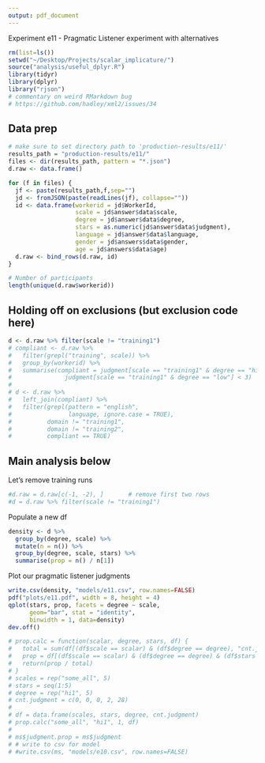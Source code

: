 ```yaml
---
output: pdf_document
---
```



Experiment e11 - Pragmatic Listener experiment with alternatives
```r

rm(list=ls())
setwd("~/Desktop/Projects/scalar_implicature/")
source("analysis/useful_dplyr.R")
library(tidyr)
library(dplyr)
library("rjson")
# commentary on weird RMarkdown bug
# https://github.com/hadley/xml2/issues/34
```

Data prep
---------
```r

# make sure to set directory path to 'production-results/e11/'
results_path = "production-results/e11/"
files <- dir(results_path, pattern = "*.json")
d.raw <- data.frame()

for (f in files) {
  jf <- paste(results_path,f,sep="")
  jd <- fromJSON(paste(readLines(jf), collapse=""))
  id <- data.frame(workerid = jd$WorkerId, 
                   scale = jd$answer$data$scale,
                   degree = jd$answer$data$degree,
                   stars = as.numeric(jd$answer$data$judgment),
                   language = jd$answer$data$language,
                   gender = jd$answers$data$gender,
                   age = jd$answers$data$age)
  d.raw <- bind_rows(d.raw, id)
}

# Number of participants
length(unique(d.raw$workerid))
```

Holding off on exclusions (but exclusion code here)
---------------------------------------------------
```r
d <- d.raw %>% filter(scale != "training1")
# compliant <- d.raw %>% 
#   filter(grepl("training", scale)) %>%
#   group_by(workerid) %>%
#   summarise(compliant = judgment[scale == "training1" & degree == "hi"] > 3 & 
#               judgment[scale == "training1" & degree == "low"] < 3)
#   
# d <- d.raw %>% 
#   left_join(compliant) %>%
#   filter(grepl(pattern = "english", 
#                language, ignore.case = TRUE), 
#          domain != "training1", 
#          domain != "training2", 
#          compliant == TRUE)
```

Main analysis below
-------------------

Let's remove training runs
```r
#d.raw = d.raw[c(-1, -2), ]       # remove first two rows
#d = d.raw %>% filter(scale != "training1")
```

Populate a new df
```r
density <- d %>%
  group_by(degree, scale) %>%
  mutate(n = n()) %>%
  group_by(degree, scale, stars) %>%
  summarise(prop = n() / n[1])
```

Plot our pragmatic listener judgments
```r
write.csv(density, "models/e11.csv", row.names=FALSE)
pdf("plots/e11.pdf", width = 8, height = 4)
qplot(stars, prop, facets = degree ~ scale, 
      geom="bar", stat = "identity",
      binwidth = 1, data=density)
dev.off()
```


```r
# prop.calc = function(scalar, degree, stars, df) {
#   total = sum(df[(df$scale == scalar) & (df$degree == degree), "cnt.judgment"])
#   prop = df[(df$scale == scalar) & (df$degree == degree) & (df$stars = stars), "cnt.judgment"]
#   return(prop / total)
# }
# scales = rep("some_all", 5)
# stars = seq(1:5)
# degree = rep("hi1", 5)
# cnt.judgment = c(0, 0, 0, 2, 28)
# 
# df = data.frame(scales, stars, degree, cnt.judgment)
# prop.calc("some_all", "hi1", 1, df)
# 
# ms$judgment.prop = ms$judgment
# # write to csv for model
# #write.csv(ms, "models/e10.csv", row.names=FALSE)


```
